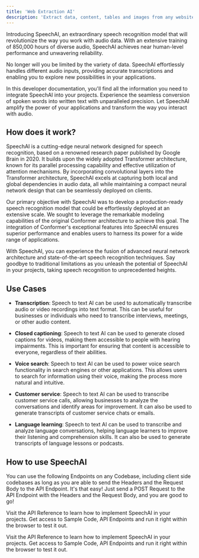 ```yaml
---
title: 'Web Extraction AI'
description: 'Extract data, content, tables and images from any website with ease'
---
```


Introducing SpeechAI, an extraordinary speech recognition model that will revolutionize the way you work with audio data. With an extensive training of 850,000 hours of diverse audio, SpeechAI achieves near human-level performance and unwavering reliability.

No longer will you be limited by the variety of data. SpeechAI effortlessly handles different audio inputs, providing accurate transcriptions and enabling you to explore new possibilities in your applications.

In this developer documentation, you'll find all the information you need to integrate SpeechAI into your projects. Experience the seamless conversion of spoken words into written text with unparalleled precision. Let SpeechAI amplify the power of your applications and transform the way you interact with audio.

## How does it work?

SpeechAI is a cutting-edge neural network designed for speech recognition, based on a renowned research paper published by Google Brain in 2020. It builds upon the widely adopted Transformer architecture, known for its parallel processing capability and effective utilization of attention mechanisms. By incorporating convolutional layers into the Transformer architecture, SpeechAI excels at capturing both local and global dependencies in audio data, all while maintaining a compact neural network design that can be seamlessly deployed on clients.

Our primary objective with SpeechAI was to develop a production-ready speech recognition model that could be effortlessly deployed at an extensive scale. We sought to leverage the remarkable modeling capabilities of the original Conformer architecture to achieve this goal. The integration of Conformer's exceptional features into SpeechAI ensures superior performance and enables users to harness its power for a wide range of applications.

With SpeechAI, you can experience the fusion of advanced neural network architecture and state-of-the-art speech recognition techniques. Say goodbye to traditional limitations as you unleash the potential of SpeechAI in your projects, taking speech recognition to unprecedented heights.


## Use Cases

- **Transcription**: Speech to text AI can be used to automatically transcribe audio or video
recordings into text format. This can be useful for businesses or individuals who need to transcribe interviews, meetings, or other audio content.

- **Closed captioning**: Speech to text AI can be used to generate closed captions for videos, making
them accessible to people with hearing impairments. This is important for ensuring that content is accessible to everyone, regardless of their abilities.

- **Voice search**: Speech to text AI can be used to power voice search functionality in search
engines or other applications. This allows users to search for information using their voice, making the process more natural and intuitive.

- **Customer service**: Speech to text AI can be used to transcribe customer service calls, allowing
businesses to analyze the conversations and identify areas for improvement. It can also be used to generate transcripts of customer service chats or emails.

- **Language learning**: Speech to text AI can be used to transcribe and analyze language
conversations, helping language learners to improve their listening and comprehension skills. It can also be used to generate transcripts of language lessons or podcasts.

## How to use SpeechAI

You can use the following Endpoints on any Codebase, including client side codebases as long as
you are able to send the Headers and the Request Body to the API Endpoint. It's that easy! Just
send a POST Request to the API Endpoint with the Headers and the Request Body, and you are good to go!

Visit the API Reference to learn how to implement SpeechAI in your projects. Get access to Sample
Code, API Endpoints and run it right within the browser to test it out.

<Card title="View API Reference to Implement" icon="link" iconType="duotone" color="#ea5a0c"
      href="/api-reference/speech-extraction">
  Visit the API Reference to learn how to implement SpeechAI in your projects. Get access to
  Sample Code, API Endpoints and run it right within the browser to test it out.
</Card>
